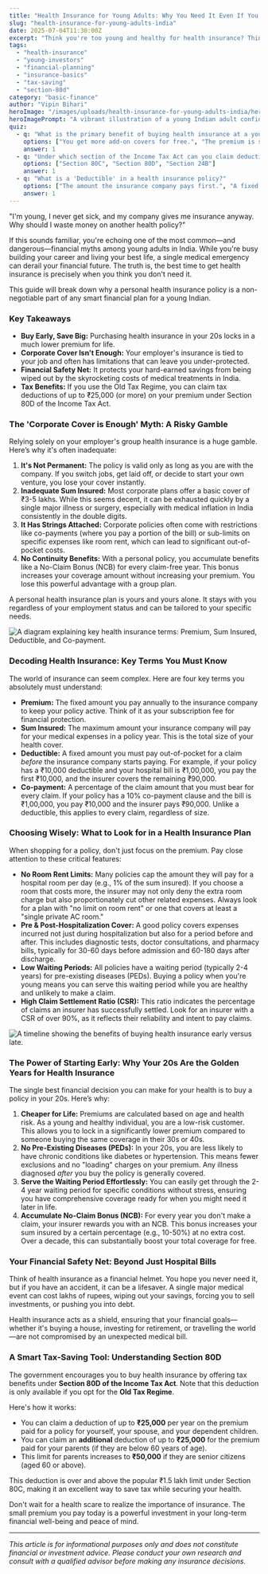 ```yaml
---
title: "Health Insurance for Young Adults: Why You Need It Even If You're Healthy"
slug: "health-insurance-for-young-adults-india"
date: 2025-07-04T11:30:00Z
excerpt: "Think you're too young and healthy for health insurance? Think again. This guide breaks down why every young adult in India needs a personal health policy, how to choose one, and the massive benefits of starting early."
tags:
  - "health-insurance"
  - "young-investors"
  - "financial-planning"
  - "insurance-basics"
  - "tax-saving"
  - "section-80d"
category: "basic-finance"
author: "Vipin Bihari"
heroImage: "/images/uploads/health-insurance-for-young-adults-india/hero-image.jpg"
heroImagePrompt: "A vibrant illustration of a young Indian adult confidently holding a shield that says 'Health Insurance', protecting them from storm clouds labeled 'Medical Emergency' and 'Hospital Bills'."
quiz:
  - q: "What is the primary benefit of buying health insurance at a young age?"
    options: ["You get more add-on covers for free.", "The premium is significantly lower.", "There is no medical check-up required at all."]
    answer: 1
  - q: "Under which section of the Income Tax Act can you claim deductions for health insurance premiums?"
    options: ["Section 80C", "Section 80D", "Section 24B"]
    answer: 1
  - q: "What is a 'Deductible' in a health insurance policy?"
    options: ["The amount the insurance company pays first.", "A fixed amount you must pay out-of-pocket before the insurer pays.", "A discount on your premium."]
    answer: 1
---
```


"I'm young, I never get sick, and my company gives me insurance anyway. Why should I waste money on another health policy?"

If this sounds familiar, you're echoing one of the most common—and dangerous—financial myths among young adults in India. While you're busy building your career and living your best life, a single medical emergency can derail your financial future. The truth is, the best time to get health insurance is precisely when you think you don't need it.

This guide will break down why a personal health insurance policy is a non-negotiable part of any smart financial plan for a young Indian.

### Key Takeaways
*   **Buy Early, Save Big:** Purchasing health insurance in your 20s locks in a much lower premium for life.
*   **Corporate Cover Isn't Enough:** Your employer's insurance is tied to your job and often has limitations that can leave you under-protected.
*   **Financial Safety Net:** It protects your hard-earned savings from being wiped out by the skyrocketing costs of medical treatments in India.
*   **Tax Benefits:** If you use the Old Tax Regime, you can claim tax deductions of up to ₹25,000 (or more) on your premium under Section 80D of the Income Tax Act.

### The 'Corporate Cover is Enough' Myth: A Risky Gamble

Relying solely on your employer's group health insurance is a huge gamble. Here’s why it's often inadequate:

1.  **It's Not Permanent:** The policy is valid only as long as you are with the company. If you switch jobs, get laid off, or decide to start your own venture, you lose your cover instantly.
2.  **Inadequate Sum Insured:** Most corporate plans offer a basic cover of ₹3-5 lakhs. While this seems decent, it can be exhausted quickly by a single major illness or surgery, especially with medical inflation in India consistently in the double digits.
3.  **It Has Strings Attached:** Corporate policies often come with restrictions like co-payments (where you pay a portion of the bill) or sub-limits on specific expenses like room rent, which can lead to significant out-of-pocket costs.
4.  **No Continuity Benefits:** With a personal policy, you accumulate benefits like a No-Claim Bonus (NCB) for every claim-free year. This bonus increases your coverage amount without increasing your premium. You lose this powerful advantage with a group plan.

A personal health insurance plan is yours and yours alone. It stays with you regardless of your employment status and can be tailored to your specific needs.

![A diagram explaining key health insurance terms: Premium, Sum Insured, Deductible, and Co-payment.](/images/uploads/health-insurance-for-young-adults-india/insurance-terms-explained.png)

### Decoding Health Insurance: Key Terms You Must Know

The world of insurance can seem complex. Here are four key terms you absolutely must understand:

*   **Premium:** The fixed amount you pay annually to the insurance company to keep your policy active. Think of it as your subscription fee for financial protection.
*   **Sum Insured:** The maximum amount your insurance company will pay for your medical expenses in a policy year. This is the total size of your health cover.
*   **Deductible:** A fixed amount you must pay out-of-pocket for a claim *before* the insurance company starts paying. For example, if your policy has a ₹10,000 deductible and your hospital bill is ₹1,00,000, you pay the first ₹10,000, and the insurer covers the remaining ₹90,000.
*   **Co-payment:** A percentage of the claim amount that you must bear for every claim. If your policy has a 10% co-payment clause and the bill is ₹1,00,000, you pay ₹10,000 and the insurer pays ₹90,000. Unlike a deductible, this applies to every claim, regardless of size.

### Choosing Wisely: What to Look for in a Health Insurance Plan

When shopping for a policy, don't just focus on the premium. Pay close attention to these critical features:

*   **No Room Rent Limits:** Many policies cap the amount they will pay for a hospital room per day (e.g., 1% of the sum insured). If you choose a room that costs more, the insurer may not only deny the extra room charge but also proportionately cut other related expenses. Always look for a plan with "no limit on room rent" or one that covers at least a "single private AC room."
*   **Pre & Post-Hospitalization Cover:** A good policy covers expenses incurred not just during hospitalization but also for a period before and after. This includes diagnostic tests, doctor consultations, and pharmacy bills, typically for 30-60 days before admission and 60-180 days after discharge.
*   **Low Waiting Periods:** All policies have a waiting period (typically 2-4 years) for pre-existing diseases (PEDs). Buying a policy when you're young means you can serve this waiting period while you are healthy and unlikely to make a claim.
*   **High Claim Settlement Ratio (CSR):** This ratio indicates the percentage of claims an insurer has successfully settled. Look for an insurer with a CSR of over 90%, as it reflects their reliability and intent to pay claims.

![A timeline showing the benefits of buying health insurance early versus late.](/images/uploads/health-insurance-for-young-adults-india/buying-early-benefits.png)

### The Power of Starting Early: Why Your 20s Are the Golden Years for Health Insurance

The single best financial decision you can make for your health is to buy a policy in your 20s. Here’s why:

1.  **Cheaper for Life:** Premiums are calculated based on age and health risk. As a young and healthy individual, you are a low-risk customer. This allows you to lock in a significantly lower premium compared to someone buying the same coverage in their 30s or 40s.
2.  **No Pre-Existing Diseases (PEDs):** In your 20s, you are less likely to have chronic conditions like diabetes or hypertension. This means fewer exclusions and no "loading" charges on your premium. Any illness diagnosed *after* you buy the policy is generally covered.
3.  **Serve the Waiting Period Effortlessly:** You can easily get through the 2-4 year waiting period for specific conditions without stress, ensuring you have comprehensive coverage ready for when you might need it later in life.
4.  **Accumulate No-Claim Bonus (NCB):** For every year you don't make a claim, your insurer rewards you with an NCB. This bonus increases your sum insured by a certain percentage (e.g., 10-50%) at no extra cost. Over a decade, this can substantially boost your total coverage for free.

### Your Financial Safety Net: Beyond Just Hospital Bills

Think of health insurance as a financial helmet. You hope you never need it, but if you have an accident, it can be a lifesaver. A single major medical event can cost lakhs of rupees, wiping out your savings, forcing you to sell investments, or pushing you into debt.

Health insurance acts as a shield, ensuring that your financial goals—whether it's buying a house, investing for retirement, or travelling the world—are not compromised by an unexpected medical bill.

### A Smart Tax-Saving Tool: Understanding Section 80D

The government encourages you to buy health insurance by offering tax benefits under **Section 80D of the Income Tax Act**. Note that this deduction is only available if you opt for the **Old Tax Regime**.

Here's how it works:
*   You can claim a deduction of up to **₹25,000** per year on the premium paid for a policy for yourself, your spouse, and your dependent children.
*   You can claim an **additional** deduction of up to **₹25,000** for the premium paid for your parents (if they are below 60 years of age).
*   This limit for parents increases to **₹50,000** if they are senior citizens (aged 60 or above).

This deduction is over and above the popular ₹1.5 lakh limit under Section 80C, making it an excellent way to save tax while securing your health.

Don't wait for a health scare to realize the importance of insurance. The small premium you pay today is a powerful investment in your long-term financial well-being and peace of mind.

---
*This article is for informational purposes only and does not constitute financial or investment advice. Please conduct your own research and consult with a qualified advisor before making any insurance decisions.*